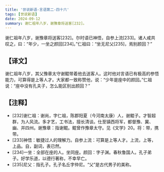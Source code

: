 ```yaml
---
title: '世说新语-言语第二-四十六'
tags: [世说新语]
date: 2024-09-12
summary: 谢仁祖年八岁，谢豫章将送客[232]。
---
```


谢仁祖年八岁，谢豫章将送客[232]。尔时语已神悟，自参上流[233]。诸人咸共叹之，曰：“年少，一坐之颜回[234]。”仁祖曰：“坐无尼父[235]，焉别颜回？”

## 【译文】

谢仁祖年八岁，其父豫章太守谢鲲带着他去送客人。这时他对言语已有极高的参悟能力，可算得是上等人才。大家都一致称赞他，说：“少年是座中的颜回。”仁祖说：“座中没有孔夫子，怎么能区别出颜回？”

## 【注释】

- [232]谢仁祖：谢尚，字仁祖，陈郡阳夏（今河南太康）人，谢鲲子。才智超群，为人风流。多才艺，工书法，擅长清谈。仕至镇西将军，都督豫、冀、幽、并四州。谢豫章：指谢鲲。鲲曾作豫章太守。见《文学》20。将：带，携带。
- [233]神悟：敏捷过人的理解力。自参上流：可算是上等人才。上流，上等，上品。自，副词，表已然。
- [234]一坐：全部在座的人。坐同座。颜回：字子渊。春秋鲁国人。孔子弟子。好学乐道，以德行著称，不幸早亡。
- [235]尼父：指孔子。孔子名丘字仲尼。“父”是古代男子的美称。
